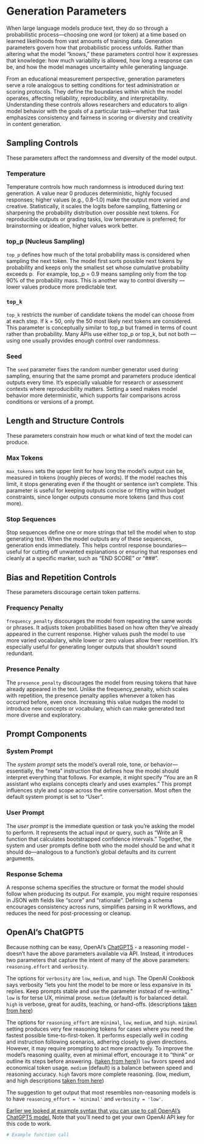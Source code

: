 # Generation Parameters {#sec-gen-params}

When large language models produce text, they do so through a probabilistic process—choosing one word (or token) at a time based on learned likelihoods from vast amounts of training data. 
Generation parameters govern how that probabilistic process unfolds. 
Rather than altering what the model “knows,” these parameters control how it expresses that knowledge: how much variability is allowed, how long a response can be, and how the model manages uncertainty while generating language.

From an educational measurement perspective, generation parameters serve a role analogous to setting conditions for test administration or scoring protocols. 
They define the boundaries within which the model operates, affecting reliability, reproducibility, and interpretability. 
Understanding these controls allows researchers and educators to align model behavior with the goals of a particular task—whether that task emphasizes consistency and fairness in scoring or diversity and creativity in content generation.

## Sampling Controls

These parameters affect the randomness and diversity of the model output.

### Temperature

Temperature controls how much randomness is introduced during text generation. 
A value near 0 produces deterministic, highly focused responses; higher values (e.g., 0.8–1.0) make the output more varied and creative. 
Statistically, it scales the logits before sampling, flattening or sharpening the probability distribution over possible next tokens. 
For reproducible outputs or grading tasks, low temperature is preferred; for brainstorming or ideation, higher values work better.

### top_p (Nucleus Sampling)

`top_p` defines how much of the total probability mass is considered when sampling the next token. 
The model first sorts possible next tokens by probability and keeps only the smallest set whose cumulative probability exceeds p. 
For example, top_p = 0.9 means sampling only from the top 90% of the probability mass. 
This is another way to control diversity — lower values produce more predictable text.

### `top_k`

`top_k` restricts the number of candidate tokens the model can choose from at each step. 
If k = 50, only the 50 most likely next tokens are considered. 
This parameter is conceptually similar to top_p but framed in terms of count rather than probability. 
Many APIs use either top_p or top_k, but not both — using one usually provides enough control over randomness.

### Seed

The `seed` parameter fixes the random number generator used during sampling, ensuring that the same prompt and parameters produce identical outputs every time. 
It’s especially valuable for research or assessment contexts where reproducibility matters. 
Setting a seed makes model behavior more deterministic, which supports fair comparisons across conditions or versions of a prompt.

## Length and Structure Controls

These parameters constrain how much or what kind of text the model can produce.

### Max Tokens

`max_tokens` sets the upper limit for how long the model’s output can be, measured in tokens (roughly pieces of words). 
If the model reaches this limit, it stops generating even if the thought or sentence isn’t complete. 
This parameter is useful for keeping outputs concise or fitting within budget constraints, since longer outputs consume more tokens (and thus cost more).

### Stop Sequences

Stop sequences define one or more strings that tell the model when to stop generating text. 
When the model outputs any of these sequences, generation ends immediately. 
This helps control response boundaries—useful for cutting off unwanted explanations or ensuring that responses end cleanly at a specific marker, such as “END SCORE” or “###”.

## Bias and Repetition Controls

These parameters discourage certain token patterns.

### Frequency Penalty

`frequency_penalty` discourages the model from repeating the same words or phrases. 
It adjusts token probabilities based on how often they’ve already appeared in the current response. 
Higher values push the model to use more varied vocabulary, while lower or zero values allow freer repetition. 
It’s especially useful for generating longer outputs that shouldn’t sound redundant.

### Presence Penalty

The `presence_penalty` discourages the model from reusing tokens that have already appeared in the text. 
Unlike the frequency_penalty, which scales with repetition, the presence penalty applies whenever a token has occurred before, even once. 
Increasing this value nudges the model to introduce new concepts or vocabulary, which can make generated text more diverse and exploratory.

## Prompt Components

### System Prompt {#sec-system-prompt}

The _system prompt_ sets the model’s overall role, tone, or behavior—essentially, the “meta” instruction that defines how the model should interpret everything that follows. 
For example, it might specify “You are an R assistant who explains concepts clearly and uses examples.” 
This prompt influences style and scope across the entire conversation.
Most often the default system prompt is set to "User".

### User Prompt

The _user prompt_ is the immediate question or task you’re asking the model to perform. 
It represents the actual input or query, such as “Write an R function that calculates bootstrapped confidence intervals.” 
Together, the system and user prompts define both who the model should be and what it should do—analogous to a function’s global defaults and its current arguments.

### Response Schema

A response schema specifies the structure or format the model should follow when producing its output. 
For example, you might require responses in JSON with fields like "score" and "rationale". 
Defining a schema encourages consistency across runs, simplifies parsing in R workflows, and reduces the need for post-processing or cleanup.


## OpenAI's ChatGPT5 {#sec-gpt5}

Because nothing can be easy, OpenAI's [ChatGPT5](https://openai.com/index/introducing-gpt-5/) - a reasoning model - doesn't have the above parameters available via API.
Instead, it introduces two parameters that capture the intent of many of the above parameters: `reasoning.effort` and `verbosity`.

The options for `verbosity` are `low`, `medium`, and `high`. The OpenAI Cookbook says verbosity "lets you hint the model to be more or less expansive in its replies. Keep prompts stable and use the parameter instead of re-writing."
`low` is for terse UX, minimal prose. 
`medium` (default) is for balanced detail.
`high` is verbose, great for audits, teaching, or hand-offs. (descriptions [taken from here](https://cookbook.openai.com/examples/gpt-5/gpt-5_new_params_and_tools))

The options for `reasoning_effort` are `minimal`, `low`, `medium`, and `high`.
`minimal` setting produces very few reasoning tokens for cases where you need the fastest possible time-to-first-token.
It performs especially well in coding and instruction following scenarios, adhering closely to given directions. However, it may require prompting to act more proactively. To improve the model's reasoning quality, even at minimal effort, encourage it to “think” or outline its steps before answering. ([taken from here](https://platform.openai.com/docs/guides/latest-model#minimal-reasoning-effort)})
`low` favors speed and economical token usage.
`medium` (default) is a balance between speed and reasoning accuracy.
`high` favors more complete reasoning. (low, medium, and high descriptions [taken from here](https://platform.openai.com/docs/guides/reasoning){target="_blank"})

The suggestion to get output that most resembles non-reasoning models is to have `reasoning_effort = 'minimal'` and `verbosity = 'low'`.

[Earlier we looked at example syntax that you can use to call OpenAI's ChatGPT5 model.](05-api-keys.qmd#sec-gpt5-call)
Note that you'll need to get your own OpenAI API key for this code to work.

```r

# Example function call 

```

